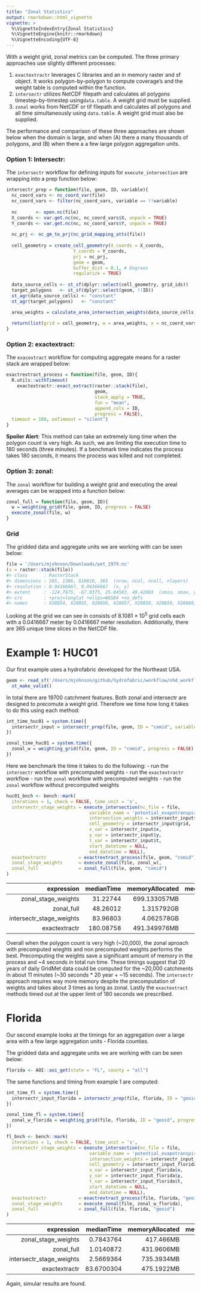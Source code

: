 ```yaml
---
title: "Zonal Statistics"
output: rmarkdown::html_vignette
vignette: >
  %\VignetteIndexEntry{Zonal Statistics}
  %\VignetteEngine{knitr::rmarkdown}
  %\VignetteEncoding{UTF-8}
---
```




With a weight grid, zonal metrics can be computed. The three primary approaches use slightly different processes:

  1. `exactextractr` leverages C libraries and an in memory raster and sf object. It works polygon-by-polygon to compute coverage's and the weight table is computed within the function.
  2. `intersectr` utilizes NetCDF filepath and calculates all polygons timestep-by-timestep using` data.table`. A weight grid must be supplied.
  3. `zonal` works from NetCDF or tif filepath and calculates all polygons and all time simultaneously using `data.table`. A weight grid must also be supplied.
  
The performance and comparison of these three approaches are shown below when the domain is large, and when (A) there a many thousands of polygons, and (B) when there a a few large polygon aggregation units.

### Option 1: Intersectr: 

The `intersectr` workflow for defining inputs for `execute_intersection` are wrapping into a prep function below:


```r
intersectr_prep = function(file, geom, ID, variable){
  nc_coord_vars <- nc_coord_var(file)
  nc_coord_vars <- filter(nc_coord_vars, variable == !!variable)
  
  nc       <- open.nc(file)
  X_coords <- var.get.nc(nc, nc_coord_vars$X, unpack = TRUE)
  Y_coords <- var.get.nc(nc, nc_coord_vars$Y, unpack = TRUE)
  
  nc_prj <- nc_gm_to_prj(nc_grid_mapping_atts(file))
    
  cell_geometry = create_cell_geometry(X_coords = X_coords,
                         Y_coords = Y_coords,
                         prj = nc_prj,
                         geom = geom, 
                         buffer_dist = 0.1, # Degrees
                         regularize = TRUE)
    
  data_source_cells <- st_sf(dplyr::select(cell_geometry, grid_ids))
  target_polygons   <- st_sf(dplyr::select(geom, !!ID))
  st_agr(data_source_cells) <- "constant"
  st_agr(target_polygons)   <- "constant"

  area_weights = calculate_area_intersection_weights(data_source_cells, target_polygons, allow_lonlat = TRUE)
  
  return(list(grid = cell_geometry, w = area_weights, x = nc_coord_vars$X, y = nc_coord_vars$Y, t = nc_coord_vars$T))
}
```

### Option 2: exactextract: 

The `exacextract` workflow for computing aggregate means for a raster stack are wrapped below:


```r
exactrextract_process = function(file, geom, ID){
  R.utils::withTimeout(
    exactextractr::exact_extract(raster::stack(file), 
                                 geom, 
                                 stack_apply = TRUE, 
                                 fun = "mean", 
                                 append_cols = ID,
                                 progress = FALSE),
  timeout = 180, onTimeout = "silent")
}
```

**Spoiler Alert**: This method can take an extremely long time when the polygon count is very high. As such, we are limiting the execution time to 180 seconds (three minutes). If a benchmark time indicates the process takes 180 seconds, it means the process was killed and not completed.

### Option 3: zonal: 

The `zonal` workflow for building a weight grid and executing the areal averages can be wrapped into a function below:


```r
zonal_full = function(file, geom, ID){
  w = weighting_grid(file, geom, ID, progress = FALSE)
  execute_zonal(file, w)
}
```

### Grid
The gridded data and aggregate units we are working with can be seen below:


```r
file = '/Users/mjohnson/Downloads/pet_1979.nc'
(s = raster::stack(file))
#> class      : RasterStack 
#> dimensions : 585, 1386, 810810, 365  (nrow, ncol, ncell, nlayers)
#> resolution : 0.04166667, 0.04166667  (x, y)
#> extent     : -124.7875, -67.0375, 25.04583, 49.42083  (xmin, xmax, ymin, ymax)
#> crs        : +proj=longlat +ellps=WGS84 +no_defs 
#> names      : X28854, X28855, X28856, X28857, X28858, X28859, X28860, X28861, X28862, X28863, X28864, X28865, X28866, X28867, X28868, ...
```

Looking at the grid we can see in consists of 8.1081 &times; 10<sup>5</sup> grid cells each with a 0.0416667 meter by 0.0416667 meter resolution. Additionally, there are 365 unique time slices in the NetCDF file.

# Example 1: HUC01

Our first example uses a hydrofabric developed for the Northeast USA.


```r
geom <- read_sf('/Users/mjohnson/github/hydrofabric/workflow/nhd_workflows/cache/ngen_01a-4.gpkg', "catchments") %>% 
  st_make_valid()
```

In total there are 19700 catchment features. Both zonal and intersectr are designed to precomute a weight grid. Therefore we time how long it takes to do this using each method:


```r
int_time_huc01 = system.time({
  intersectr_input = intersectr_prep(file, geom, ID = "comid", variable = 'potential_evapotranspiration')
})

zonal_time_huc01 = system.time({
  zonal_w = weighting_grid(file, geom, ID = "comid", progress = FALSE)
})
```

Here we benchmark the time it takes to do the following:
- run the `intersectr` workflow with precomputed weights
- run the `exactextractr` workflow
- run the `zonal` workflow with precomputed weights
- run the `zonal` workflow without precomputed weights



```r
huc01_bnch <- bench::mark(
  iterations = 1, check = FALSE, time_unit = 's',
  intersectr_stage_weights = execute_intersection(nc_file = file,
                               variable_name = 'potential_evapotranspiration',
                               intersection_weights = intersectr_input$w,
                               cell_geometry = intersectr_input$grid, 
                               x_var = intersectr_input$x,
                               y_var = intersectr_input$y,
                               t_var = intersectr_input$t, 
                               start_datetime = NULL, 
                               end_datetime = NULL),
  exactextractr            = exactrextract_process(file, geom, "comid"),
  zonal_stage_weights      = execute_zonal(file, zonal_w),
  zonal_full               = zonal_full(file, geom, "comid")
)
```


<table class="table table-condensed">
 <thead>
  <tr>
   <th style="text-align:right;"> expression </th>
   <th style="text-align:right;"> medianTime </th>
   <th style="text-align:right;"> memoryAllocated </th>
   <th style="text-align:right;"> medianTime_rel </th>
   <th style="text-align:right;"> memoryAllocated_rel </th>
   <th style="text-align:right;"> preTime </th>
   <th style="text-align:right;"> TotalTime </th>
  </tr>
 </thead>
<tbody>
  <tr>
   <td style="text-align:right;"> zonal_stage_weights </td>
   <td style="text-align:right;"> 31.22744 </td>
   <td style="text-align:right;"> 699.133057MB </td>
   <td style="text-align:right;"> 1.000000 </td>
   <td style="text-align:right;"> 1.422882 </td>
   <td style="text-align:right;"> 17.179 </td>
   <td style="text-align:right;"> 48.40644 </td>
  </tr>
  <tr>
   <td style="text-align:right;"> zonal_full </td>
   <td style="text-align:right;"> 48.26012 </td>
   <td style="text-align:right;"> 1.315792GB </td>
   <td style="text-align:right;"> 1.545439 </td>
   <td style="text-align:right;"> 2.742181 </td>
   <td style="text-align:right;"> 0.000 </td>
   <td style="text-align:right;"> 48.26012 </td>
  </tr>
  <tr>
   <td style="text-align:right;"> intersectr_stage_weights </td>
   <td style="text-align:right;"> 83.96803 </td>
   <td style="text-align:right;"> 4.062578GB </td>
   <td style="text-align:right;"> 2.688918 </td>
   <td style="text-align:right;"> 8.466633 </td>
   <td style="text-align:right;"> 76.132 </td>
   <td style="text-align:right;"> 160.10003 </td>
  </tr>
  <tr>
   <td style="text-align:right;"> exactextractr </td>
   <td style="text-align:right;"> 180.08758 </td>
   <td style="text-align:right;"> 491.349976MB </td>
   <td style="text-align:right;"> 5.766965 </td>
   <td style="text-align:right;"> 1.000000 </td>
   <td style="text-align:right;"> 0.000 </td>
   <td style="text-align:right;"> 180.08758 </td>
  </tr>
</tbody>
</table>

Overall when the polygon count is very high (~20,000), the zonal aproach with precomputed wieghts and non precomputed weights performs the best. Precomputing the weights save a significant amount of memory in the process and ~4 seconds in total run time. These timings suggest that 20 years of daily GridMet data could be computed for the ~20,000 catchments in about 11 minutes (~30 seconds * 20 year + ~15 seconds). The `intersectr` approach requires way more memory despite the precomputation of weights and takes about 3 times as long as zonal. Lastly the `exactextract` methods timed out at the upper limit of 180 seconds we prescribed. 

# Florida

Our second example looks at the timings for an aggregation over a large area with a few large aggregation units - Florida counties.

The gridded data and aggregate units we are working with can be seen below:


```r
florida <- AOI::aoi_get(state = "FL", county = "all") 
```

The same functions and timing from example 1 are computed:


```r
int_time_fl = system.time({
  intersectr_input_florida = intersectr_prep(file, florida, ID = "geoid", variable = 'potential_evapotranspiration')
})

zonal_time_fl = system.time({
  zonal_w_florida = weighting_grid(file, florida, ID = "geoid", progress = FALSE)
})
```



```r
fl_bnch <- bench::mark(
  iterations = 1, check = FALSE, time_unit = 's',
  intersectr_stage_weights = execute_intersection(nc_file = file,
                               variable_name = 'potential_evapotranspiration',
                               intersection_weights = intersectr_input_florida$w,
                               cell_geometry = intersectr_input_florida$grid, 
                               x_var = intersectr_input_florida$x,
                               y_var = intersectr_input_florida$y,
                               t_var = intersectr_input_florida$t, 
                               start_datetime = NULL, 
                               end_datetime = NULL),
  exactextractr            = exactrextract_process(file, florida, "geoid"),
  zonal_stage_weights      = execute_zonal(file, zonal_w_florida),
  zonal_full               = zonal_full(file, florida, "geoid")
)
```


<table class="table table-condensed">
 <thead>
  <tr>
   <th style="text-align:right;"> expression </th>
   <th style="text-align:right;"> medianTime </th>
   <th style="text-align:right;"> memoryAllocated </th>
   <th style="text-align:right;"> medianTime_rel </th>
   <th style="text-align:right;"> memoryAllocated_rel </th>
   <th style="text-align:right;"> preTime </th>
   <th style="text-align:right;"> TotalTime </th>
  </tr>
 </thead>
<tbody>
  <tr>
   <td style="text-align:right;"> zonal_stage_weights </td>
   <td style="text-align:right;"> 0.7843764 </td>
   <td style="text-align:right;"> 417.466MB </td>
   <td style="text-align:right;"> 1.000000 </td>
   <td style="text-align:right;"> 1.000000 </td>
   <td style="text-align:right;"> 0.161 </td>
   <td style="text-align:right;"> 0.9453764 </td>
  </tr>
  <tr>
   <td style="text-align:right;"> zonal_full </td>
   <td style="text-align:right;"> 1.0140872 </td>
   <td style="text-align:right;"> 431.9606MB </td>
   <td style="text-align:right;"> 1.292858 </td>
   <td style="text-align:right;"> 1.034720 </td>
   <td style="text-align:right;"> 0.000 </td>
   <td style="text-align:right;"> 1.0140872 </td>
  </tr>
  <tr>
   <td style="text-align:right;"> intersectr_stage_weights </td>
   <td style="text-align:right;"> 2.5669364 </td>
   <td style="text-align:right;"> 735.3934MB </td>
   <td style="text-align:right;"> 3.272582 </td>
   <td style="text-align:right;"> 1.761565 </td>
   <td style="text-align:right;"> 260.702 </td>
   <td style="text-align:right;"> 263.2689364 </td>
  </tr>
  <tr>
   <td style="text-align:right;"> exactextractr </td>
   <td style="text-align:right;"> 83.6700304 </td>
   <td style="text-align:right;"> 475.1922MB </td>
   <td style="text-align:right;"> 106.670760 </td>
   <td style="text-align:right;"> 1.138278 </td>
   <td style="text-align:right;"> 0.000 </td>
   <td style="text-align:right;"> 83.6700304 </td>
  </tr>
</tbody>
</table>

Again, simular results are found.
